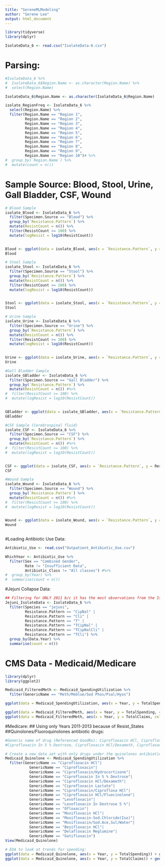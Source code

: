 ```yaml
---
title: "SereneMLModeling"
author: "Serene Lee"
output: html_document
---
```


```r
library(tidyverse)
library(dplyr)

IsolateData_6 <- read.csv("IsolateData-6.csv")

```


# Parsing:
```r
#IsolateData_6 %>%
#  IsolateData_6$Region.Name <- as.character(Region.Name) %>%
#  select(Region.Name)

IsolateData_6$Region.Name <- as.character(IsolateData_6$Region.Name)

isolate_RegionFreq <- IsolateData_6 %>% 
  select(Region.Name) %>%
  filter(Region.Name == "Region 1",
         Region.Name == "Region 2",
         Region.Name == "Region 3",
         Region.Name == "Region 4",
         Region.Name == "Region 5",
         Region.Name == "Region 6",
         Region.Name == "Region 7",
         Region.Name == "Region 8",
         Region.Name == "Region 9",
         Region.Name == "Region 10")# %>% 
#  group_by(`Region.Name`) %>% 
#  mutate(count = n())

```

# Sample Source: Blood, Stool, Urine, Gall Bladder, CSF, Wound
```r
# Blood Sample
isolate_Blood <- IsolateData_6 %>% 
  filter(Specimen.Source == "Blood") %>% 
  group_by(`Resistance.Pattern`) %>% 
  mutate(ResistCount = n()) %>% 
  filter(ResistCount >= 100) %>% 
  mutate(logResist = log10(ResistCount))

  
Blood <- ggplot(data = isolate_Blood, aes(x = `Resistance.Pattern`, y = logResist)) + geom_col() + theme(axis.text.x = element_text(angle = 90)) + ggtitle("Blood Sample")
Blood

# Stool Sample
isolate_Stool <- IsolateData_6 %>% 
  filter(Specimen.Source == "Stool") %>% 
  group_by(`Resistance.Pattern`) %>% 
  mutate(ResistCount = n()) %>% 
  filter(ResistCount >= 100) %>% 
  mutate(logResist = log10(ResistCount))

  
Stool <- ggplot(data = isolate_Stool, aes(x = `Resistance.Pattern`, y = logResist)) + geom_col() + theme(axis.text.x = element_text(angle = 90)) + ggtitle("Stool Sample")
Stool

# Urine Sample
isolate_Urine <- IsolateData_6 %>% 
  filter(Specimen.Source == "Urine") %>% 
  group_by(`Resistance.Pattern`) %>% 
  mutate(ResistCount = n()) %>% 
  filter(ResistCount >= 100) %>% 
  mutate(logResist = log10(ResistCount))

  
Urine <- ggplot(data = isolate_Urine, aes(x = `Resistance.Pattern`, y = logResist)) + geom_col() + theme(axis.text.x = element_text(angle = 90)) + ggtitle("Urine Sample")
Urine

#Gall Bladder Sample
isolate_GBladder <- IsolateData_6 %>% 
  filter(Specimen.Source == "Gall Bladder") %>% 
  group_by(`Resistance.Pattern`) %>% 
  mutate(ResistCount = n()) #%>% 
#  filter(ResistCount >= 100) %>% 
#  mutate(logResist = log10(ResistCount))

  
GBladder <- ggplot(data = isolate_GBladder, aes(x = `Resistance.Pattern`, y = ResistCount)) + geom_col() + theme(axis.text.x = element_text(angle = 90)) + ggtitle("Gall Bladder Sample")
GBladder

#CSF Sample (Cerebrospinal fluid)
isolate_CSF <- IsolateData_6 %>% 
  filter(Specimen.Source == "CSF") %>% 
  group_by(`Resistance.Pattern`) %>% 
  mutate(ResistCount = n()) #%>% 
#  filter(ResistCount >= 100) %>% 
#  mutate(logResist = log10(ResistCount))

  
CSF <- ggplot(data = isolate_CSF, aes(x = `Resistance.Pattern`, y = ResistCount)) + geom_col() + theme(axis.text.x = element_text(angle = 90)) + ggtitle("CSF Sample")
CSF

#Wound Sample
isolate_Wound <- IsolateData_6 %>% 
  filter(Specimen.Source == "Wound") %>% 
  group_by(`Resistance.Pattern`) %>% 
  mutate(ResistCount = n()) #%>% 
#  filter(ResistCount >= 100) %>% 
#  mutate(logResist = log10(ResistCount))

  
Wound <- ggplot(data = isolate_Wound, aes(x = `Resistance.Pattern`, y = ResistCount)) + geom_col() + theme(axis.text.x = element_text(angle = 90)) + ggtitle("Wound Sample")
Wound
  
```


#Loading Antibiotic Use Data:
```r
Antibiotic_Use <- read.csv("Outpatient_Antibiotic_Use.csv")

WhichYear <- Antibiotic_Use %>%
  filter(Sex == "Combined Gender",
         Rate != "Insufficient Data",
         Antibiotic_Class != "All classes") #%>%
#  group_by(Year) %>%
#  summarise(count = n())
```


#Jejuni Collapse Data:
```r
## Filtering for ONLY 2011 b/c it has the most observations from the Isolate Dataset
Jejuni_IsolateData <- IsolateData_6 %>%
  filter(Species == "jejuni", 
         Resistance.Pattern == "CipNal" |
         Resistance.Pattern == "Cli" |
         Resistance.Pattern == "T" |
         Resistance.Pattern == "TCipNal" |
         Resistance.Pattern == "TCipNalCli" |
         Resistance.Pattern == "TCli") %>%
  group_by(Data.Year) %>%
  summarise(count = n())
```

# CMS Data - Medicaid/Medicare
```r
library(dplyr)
library(ggplot2)

Medicaid_FilteredMeth <- Medicaid_SpendingUtilization %>%
  filter(GenericName == "Meth/Meblue/Sod Phos/Psal/Hyos")

ggplot(data = Medicaid_SpendingUtilization, aes(x = Year, y = TotalSpending)) + geom_point()

ggplot(data = Medicaid_FilteredMeth, aes(x = Year, y = TotalSpending, col = BrandName)) + geom_point()
ggplot(data = Medicaid_FilteredMeth, aes(x = Year, y = TotalClaims, col = BrandName)) + geom_line()
```

#Medicare:
## Using only Years 2011-2013 because of Resist_States
##Quinolones/Fluoroquinolones antibiotic drugs:
```r
#Generic name of drug (Referenced GoodRx): Ciprofloxacin HCl, Ciprofloxacin, Ciprofloxacin/Hydrocortisone,
#Ciprofloxacin In 5 % Dextrose, Ciprofloxacin HCl/Dexameth, Ciprofloxacin Lactate, Ciprofloxacin/Ciprofloxa HCl, Ciprofloxacin HCl/Fluocinolone, Levofloxacin, Levofloxacin In Dextrose 5 %, Ofloxacin, Moxifloxacin HCl, Moxifloxacin-Sod.Chloride(Iso), Moxifloxacin/Sod.Ace,Sul/Water, Besifloxacin HCl, Delafloxacin Meglumine, Gatifloxacin

# Create a new data set with only drugs under the quinolones antibiotic class:
Medicaid_Quinolone <- Medicaid_SpendingUtilization %>%
  filter(GenericName == "Ciprofloxacin HCl"|
           GenericName == "Ciprofloxacin"|
           GenericName == "Ciprofloxacin/Hydrocortisone"|
           GenericName == "Ciprofloxacin In 5 % Dextrose"|
           GenericName == "Ciprofloxacin HCl/Dexameth"|
           GenericName == "Ciprofloxacin Lactate"|
           GenericName == "Ciprofloxacin/Ciprofloxa HCl"|
           GenericName == "Ciprofloxacin HCl/Fluocinolone"|
           GenericName == "Levofloxacin"|
           GenericName == "Levofloxacin In Dextrose 5 %"|
           GenericName == "Ofloxacin"|
           GenericName == "Moxifloxacin HCl"|
           GenericName == "Moxifloxacin-Sod.Chloride(Iso)"|
           GenericName == "Moxifloxacin/Sod.Ace,Sul/Water"|
           GenericName == "Besifloxacin HCl"|
           GenericName == "Delafloxacin Meglumine"|
           GenericName == "Gatifloxacin")
View(Medicaid_Quinolone)

# EDA to look at trends for spending:
ggplot(data = Medicaid_Quinolone, aes(x = Year, y = TotalSpending)) + geom_point()
ggplot(data = Medicaid_Quinolone, aes(x = Year, y = TotalClaims)) + geom_point()
```



















